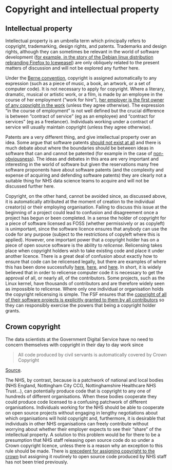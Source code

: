 # Copyright and intellectual property {#copyright-chapter}

## Intellectual property

Intellectual property is an umbrella term which principally refers to copyright, trademarking, design rights, and patents. Trademarks and design rights, although they can sometimes be relevant in the world of software development ([for example, in the story of the Debian linux distribution rebranding Firefox to Iceweasel](https://en.wikipedia.org/wiki/Mozilla_software_rebranded_by_Debian)) are only obliquely related to the present matters of discussion and will not be explored any further here.

Under the [Berne convention](https://en.wikipedia.org/wiki/Copyright), copyright is assigned automatically to any expression (such as a piece of music, a book, an artwork, or a set of computer code). It is not necessary to apply for copyright. Where a literary, dramatic, musical or artistic work, or a film, is made by an employee in the course of her employment ("work for hire"), [her employer is the first owner of any copyright in the work](https://en.wikipedia.org/wiki/Copyright#Ownership) (unless they agree otherwise). The expression "in the course of employment" is not well defined but the crucial difference is between "contract of service" (eg as an employee) and "contract for services" (eg as a freelancer). Individuals working under a contract of service will usually maintain copyright (unless they agree otherwise).

Patents are a very different thing, and give intellectual property over an idea. Some argue that software patents [should not exist at all](https://www.gnu.org/philosophy/software-patents.en.html) and there is much debate about where the boundaries should be between ideas in software that can and cannot be patented (for example in the case of [non-obviousness](https://webarchive.nationalarchives.gov.uk/20140603152456/http://www.ipo.gov.uk/response-inventive.pdf)). The ideas and debates in this area are very important and interesting in the world of software but given the reservations many free software proponents have about software patents (and the complexity and expense of acquiring and defending software patents) they are clearly not a suitable thing for NHS data science teams to acquire and will not be discussed further here.

Copyright, on the other hand, cannot be avoided since, as discussed above, it is automatically attributed at the moment of creation to the individual creator(s) or their employing organisation. Failing to discuss this issue at the beginning of a project could lead to confusion and disagreement once a project has begun or been completed. In a sense the holder of copyright for a piece of software licensed as FOSS (whether permissively or as copyleft) is unimportant, since the software licence ensures that anybody can use the code for any purpose (subject to the restrictions of copyleft where this is applied). However, one important power that a copyright holder has on a piece of open source software is the ability to *relicense*. Relicensing takes place when copyright holders wish to take existing code and place it under another licence. There is a great deal of confusion about exactly how to ensure that code can be relicensed legally, but there are examples of where this has been done successfully [here](https://dolphin-emu.org/blog/2015/05/25/relicensing-dolphin/), [here](https://blogs.fsfe.org/ciaran/?p=58), and [here](https://www-archive.mozilla.org/mpl/relicensing-faq). In short, it is widely believed that in order to relicense computer code it is necessary to get the approval of all, or nearly all, of the contributors. Some projects, such as the Linux kernel, have thousands of contributors and are therefore widely seen as impossible to relicense. Where only one individual or organisation holds the copyright relicensing is simple. The FSF ensures that the [copyright of all of their software projects is explicitly granted to them by all contributors](https://www.gnu.org/licenses/why-assign.en.html) so they can responsibly exercise the powers that being a copyright holder grants.

## Crown copyright

The data scientists at the Government Digital Service have no need to concern themselves with copyright in their day to day work since

>All code produced by civil servants is automatically covered by Crown Copyright

[Source](https://www.gov.uk/service-manual/technology/making-source-code-open-and-reusable#licensing-your-code).

The NHS, by contrast, because is a patchwork of national and local bodies (NHS England, Nottingham City CCG, Nottinghamshire Healthcare NHS Trust...), can potentially produce code that is copyright to any one of hundreds of different organisations. When these bodies cooperate they could produce code licensed to a confusing patchwork of different organisations. Individuals working for the NHS should be able to cooperate on open source projects without engaging in lengthy negotiations about which organisations will hold copyright and, furthermore, it is desirable that individuals in other NHS organisations can freely contribute without worrying about whether their employer expects to see their "share" of the intellectual property. A solution to this problem would be for there to be a presumption that NHS staff releasing open source code do so under a Crown copyright licence, unless there is a reason why an exception to this rule should be made. There is [precedent for assigning copyright to the crown](https://en.wikipedia.org/wiki/Crown_copyright#United_Kingdom) but assigning it routinely to open source code produced by NHS staff has not been tried previously.



